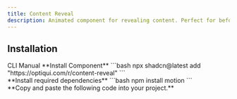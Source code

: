 ```yaml
---
title: Content Reveal
description: Animated component for revealing content. Perfect for before vs after.
---
```


<ComponentPreview name="content-reveal-example" className="not-prose" />

## Installation

<Tabs defaultValue="cli">

<TabsList>
  <TabsTrigger value="cli">CLI</TabsTrigger>
  <TabsTrigger value="manual">Manual</TabsTrigger>
</TabsList>
<TabsContent value="cli" className="pt-8">
**Install Component**
```bash
npx shadcn@latest add "https://optiqui.com/r/content-reveal"
```
</TabsContent>
<TabsContent value="manual" className="mt-8">

<Stepper>
<div>
 **Install required dependencies**
 ```bash
npm install motion 
 ```
</div>
<div>
**Copy and paste the following code into your project.**
<ComponentSource name="content-reveal" />
</div>
</Stepper>
</TabsContent>
</Tabs>